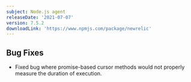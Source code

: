 ```yaml
---
subject: Node.js agent
releaseDate: '2021-07-07'
version: 7.5.2
downloadLink: 'https://www.npmjs.com/package/newrelic'
---
```


## Bug Fixes

* Fixed bug where promise-based cursor methods would not properly measure the duration of execution.


